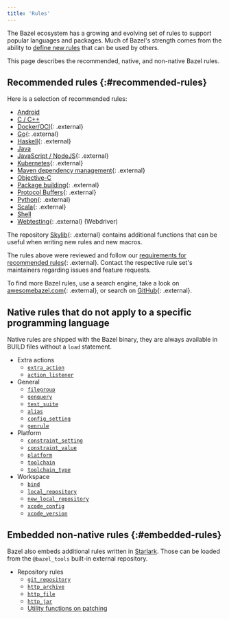 ```yaml
---
title: 'Rules'
---
```


The Bazel ecosystem has a growing and evolving set of rules to support popular
languages and packages. Much of Bazel's strength comes from the ability to
[define new rules](/versions/7.1.0/extending/concepts) that can be used by others.

This page describes the recommended, native, and non-native Bazel rules.

## Recommended rules {:#recommended-rules}

Here is a selection of recommended rules:

* [Android](/versions/7.1.0/docs/bazel-and-android)
* [C / C++](/versions/7.1.0/docs/bazel-and-cpp)
* [Docker/OCI](https://github.com/bazel-contrib/rules_oci){: .external}
* [Go](https://github.com/bazelbuild/rules_go){: .external}
* [Haskell](https://github.com/tweag/rules_haskell){: .external}
* [Java](/versions/7.1.0/docs/bazel-and-java)
* [JavaScript / NodeJS](https://github.com/bazelbuild/rules_nodejs){: .external}
* [Kubernetes](https://github.com/bazelbuild/rules_k8s){: .external}
* [Maven dependency management](https://github.com/bazelbuild/rules_jvm_external){: .external}
* [Objective-C](/versions/7.1.0/docs/bazel-and-apple)
* [Package building](https://github.com/bazelbuild/rules_pkg){: .external}
* [Protocol Buffers](https://github.com/bazelbuild/rules_proto#protobuf-rules-for-bazel){: .external}
* [Python](https://github.com/bazelbuild/rules_python){: .external}
* [Scala](https://github.com/bazelbuild/rules_scala){: .external}
* [Shell](/versions/7.1.0/reference/be/shell)
* [Webtesting](https://github.com/bazelbuild/rules_webtesting){: .external} (Webdriver)

The repository [Skylib](https://github.com/bazelbuild/bazel-skylib){: .external} contains
additional functions that can be useful when writing new rules and new
macros.

The rules above were reviewed and follow our
[requirements for recommended rules](/versions/7.1.0/community/recommended-rules){: .external}.
Contact the respective rule set's maintainers regarding issues and feature
requests.

To find more Bazel rules, use a search engine, take a look on
[awesomebazel.com](https://awesomebazel.com/){: .external}, or search on
[GitHub](https://github.com/search?o=desc&q=bazel+rules&s=stars&type=Repositories){: .external}.

## Native rules that do not apply to a specific programming language

Native rules are shipped with the Bazel binary, they are always available in
BUILD files without a `load` statement.

* Extra actions
  - [`extra_action`](/versions/7.1.0/reference/be/extra-actions#extra_action)
  - [`action_listener`](/versions/7.1.0/reference/be/extra-actions#action_listener)
* General
  - [`filegroup`](/versions/7.1.0/reference/be/general#filegroup)
  - [`genquery`](/versions/7.1.0/reference/be/general#genquery)
  - [`test_suite`](/versions/7.1.0/reference/be/general#test_suite)
  - [`alias`](/versions/7.1.0/reference/be/general#alias)
  - [`config_setting`](/versions/7.1.0/reference/be/general#config_setting)
  - [`genrule`](/versions/7.1.0/reference/be/general#genrule)
* Platform
  - [`constraint_setting`](/versions/7.1.0/reference/be/platforms-and-toolchains#constraint_setting)
  - [`constraint_value`](/versions/7.1.0/reference/be/platforms-and-toolchains#constraint_value)
  - [`platform`](/versions/7.1.0/reference/be/platforms-and-toolchains#platform)
  - [`toolchain`](/versions/7.1.0/reference/be/platforms-and-toolchains#toolchain)
  - [`toolchain_type`](/versions/7.1.0/reference/be/platforms-and-toolchains#toolchain_type)
* Workspace
  - [`bind`](/versions/7.1.0/reference/be/workspace#bind)
  - [`local_repository`](/versions/7.1.0/reference/be/workspace#local_repository)
  - [`new_local_repository`](/versions/7.1.0/reference/be/workspace#new_local_repository)
  - [`xcode_config`](/versions/7.1.0/reference/be/objective-c#xcode_config)
  - [`xcode_version`](/versions/7.1.0/reference/be/objective-c#xcode_version)

## Embedded non-native rules {:#embedded-rules}

Bazel also embeds additional rules written in [Starlark](/versions/7.1.0/rules/language). Those can be loaded from
the `@bazel_tools` built-in external repository.

* Repository rules
  - [`git_repository`](/versions/7.1.0/rules/lib/repo/git#git_repository)
  - [`http_archive`](/versions/7.1.0/rules/lib/repo/http#http_archive)
  - [`http_file`](/versions/7.1.0/rules/lib/repo/http#http_archive)
  - [`http_jar`](/versions/7.1.0/rules/lib/repo/http#http_jar)
  - [Utility functions on patching](/versions/7.1.0/rules/lib/repo/utils)
